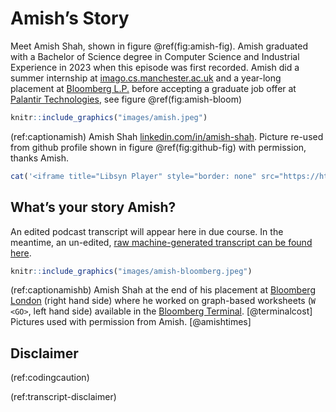 # Amish's Story {#amish}

Meet Amish Shah, shown in figure \@ref(fig:amish-fig). Amish graduated with a Bachelor of Science degree in Computer Science and Industrial Experience in 2023 when this episode was first recorded. Amish did a summer internship at [imago.cs.manchester.ac.uk](https://imago.cs.manchester.ac.uk/) and a year-long placement at [Bloomberg L.P.](https://en.wikipedia.org/wiki/Bloomberg_L.P.) before accepting a graduate job offer at [Palantir Technologies](https://en.wikipedia.org/wiki/Palantir_Technologies), see figure \@ref(fig:amish-bloom)

```r
knitr::include_graphics("images/amish.jpeg")
```
(ref:captionamish) Amish Shah [linkedin.com/in/amish-shah](https://www.linkedin.com/in/amish-shah/). Picture re-used from github profile shown in figure \@ref(fig:github-fig) with permission, thanks Amish.

```r
cat('<iframe title="Libsyn Player" style="border: none" src="https://html5-player.libsyn.com/embed/episode/id/27355713/height/90/theme/custom/thumbnail/yes/direction/forward/render-playlist/no/custom-color/000000/" height="90" width="100%" scrolling="no"  allowfullscreen="" webkitallowfullscreen="true" mozallowfullscreen="true" allowfullscreen="true" msallowfullscreen="true" style="border: none;"></iframe>')
```

## What's your story Amish? {#amish-story}

An edited podcast transcript will appear here in due course. In the meantime, an un-edited, [raw machine-generated transcript can be found here](https://github.com/dullhunk/cdyf/blob/master/raw-transcript-amish.md).

```r
knitr::include_graphics("images/amish-bloomberg.jpeg")
```
(ref:captionamishb) Amish Shah at the end of his placement at [Bloomberg London](https://en.wikipedia.org/wiki/Bloomberg_London) (right hand side) where he worked on graph-based worksheets (`W <GO>`, left hand side) available in the [Bloomberg Terminal](https://en.wikipedia.org/wiki/Bloomberg_Terminal). [@terminalcost] Pictures used with permission from Amish. [@amishtimes]

## Disclaimer  


::: {.rmdcaution}

(ref:codingcaution)

(ref:transcript-disclaimer)  

:::

